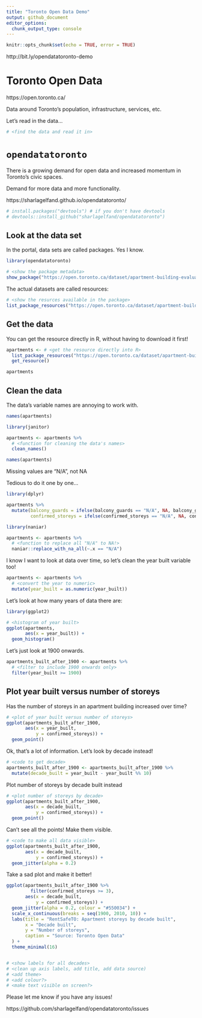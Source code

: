```yaml
---
title: "Toronto Open Data Demo"
output: github_document
editor_options: 
  chunk_output_type: console
---
```

  
```r
knitr::opts_chunk$set(echo = TRUE, error = TRUE)
```

http://bit.ly/opendatatoronto-demo

# Toronto Open Data

https://open.toronto.ca/
  
Data around Toronto's population, infrastructure, services, etc.

Let's read in the data...

```r
# <find the data and read it in>
```

# `opendatatoronto`

There is a growing demand for open data and increased momentum in Toronto's civic spaces.

Demand for more data and more functionality.

https://sharlagelfand.github.io/opendatatoronto/

```r
# install.packages("devtools") # if you don't have devtools
# devtools::install_github("sharlagelfand/opendatatoronto")
```

## Look at the data set

In the portal, data sets are called packages. Yes I know.

```r
library(opendatatoronto)

# <show the package metadata>
show_package("https://open.toronto.ca/dataset/apartment-building-evaluation/")
```

The actual datasets are called resources:
  
```r
# <show the resurces available in the package>
list_package_resources("https://open.toronto.ca/dataset/apartment-building-evaluation/")
```

## Get the data

You can get the resource directly in R, without having to download it first!
  
```r
apartments <- # <get the resource directly into R>
  list_package_resources("https://open.toronto.ca/dataset/apartment-building-evaluation/") %>%
  get_resource()

apartments
```

## Clean the data

The data's variable names are annoying to work with.

```r
names(apartments)

library(janitor)

apartments <- apartments %>%
  # <function for cleaning the data's names>
  clean_names()

names(apartments)
```

Missing values are "N/A", not NA

Tedious to do it one by one...

```r
library(dplyr)

apartments %>%
  mutate(balcony_guards = ifelse(balcony_guards == "N/A", NA, balcony_guards),
         confirmed_storeys = ifelse(confirmed_storeys == "N/A", NA, confirmed_storeys))
```

```r
library(naniar)

apartments <- apartments %>%
  # <function to replace all "N/A" to NA!>
  naniar::replace_with_na_all(~.x == "N/A")
```

I know I want to look at data over time, so let's clean the year built variable too!

```r
apartments <- apartments %>%
  # <convert the year to numeric>
  mutate(year_built = as.numeric(year_built))
```

Let's look at how many years of data there are:
  
```r
library(ggplot2)

# <histogram of year built>
ggplot(apartments,
       aes(x = year_built)) + 
  geom_histogram()
```

Let's just look at 1900 onwards.

```r
apartments_built_after_1900 <- apartments %>%
  # <filter to include 1900 onwards only>
  filter(year_built >= 1900)
```

## Plot year built versus number of storeys

Has the number of storeys in an apartment building increased over time?

```r
# <plot of year built versus number of storeys>
ggplot(apartments_built_after_1900,
       aes(x = year_built,
           y = confirmed_storeys)) + 
  geom_point()
```

Ok, that's a lot of information. Let's look by decade instead!

```r
# <code to get decade>
apartments_built_after_1900 <- apartments_built_after_1900 %>%
  mutate(decade_built = year_built - year_built %% 10)
```

Plot number of storeys by decade built instead

```r
# <plot number of storeys by decade>
ggplot(apartments_built_after_1900,
       aes(x = decade_built,
           y = confirmed_storeys)) + 
  geom_point()
```

Can't see all the points! Make them visible.

```r
# <code to make all data visible>
ggplot(apartments_built_after_1900,
       aes(x = decade_built,
           y = confirmed_storeys)) + 
  geom_jitter(alpha = 0.2)
```

Take a sad plot and make it better!
  
```r
ggplot(apartments_built_after_1900 %>%
         filter(confirmed_storeys >= 3),
       aes(x = decade_built,
           y = confirmed_storeys)) + 
  geom_jitter(alpha = 0.2, colour = "#550034") +
  scale_x_continuous(breaks = seq(1900, 2010, 10)) + 
  labs(title = "RentSafeTO: Apartment storeys by decade built",
       x = "Decade built",
       y = "Number of storeys",
       caption = "Source: Toronto Open Data"
  ) + 
  theme_minimal(16)


# <show labels for all decades>
# <clean up axis labels, add title, add data source)
# <add theme>
# <add colour?>
# <make text visible on screen?>
```

Please let me know if you have any issues!
  
https://github.com/sharlagelfand/opendatatoronto/issues
